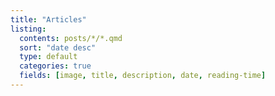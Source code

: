 ```yaml
---
title: "Articles"
listing:
  contents: posts/*/*.qmd
  sort: "date desc"
  type: default
  categories: true
  fields: [image, title, description, date, reading-time]
---
```

